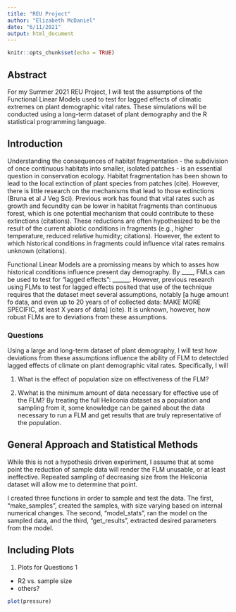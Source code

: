 ```yaml
---
title: "REU Project"
author: "Elizabeth McDaniel"
date: "6/11/2021"
output: html_document
---
```


```r
knitr::opts_chunk$set(echo = TRUE)
```

## Abstract 

For my Summer 2021 REU Project, I will test the assumptions of the Functional Linear Models used to test for lagged effects of climatic extremes on plant demographic vital rates. These simulations will be conducted using a long-term dataset of plant demography and the R statistical programming language.


## Introduction

Understanding the consequences of habitat fragmentation - the subdivision of once continuous habitats into smaller, isolated patches - is an essential question in conservation ecology. Habitat fragmentation has been shown to lead to the local extinction of plant species from patches (cite). However, there is little research on the mechanisms that lead to those extinctions (Bruna et al J Veg Sci). Previous work has found that vital rates such as growth and fecundity can be lower in habitat fragments than continuous forest, which is one potential mechanism that could contribute to these extinctions (citations). These reductions are often hypothesized to be the result of the current abiotic conditions in fragments (e.g., higher temperature, reduced relative humidity; citations). However, the extent to which historical conditions in fragments could influence vital rates remains unknown (citations). 

Functional Linear Models are a promissing means by which to asses how historical conditions influence present day demography. By ____, FMLs can be used to test for "lagged effects": ______.  However, previous research using FLMs to test for lagged effects posited that use of the technique requires that the dataset meet several assumptions, notably [a huge amount fo data, and even up to 20 years of of collected data: MAKE MORE SPECIFIC, at least X years of data] (cite). It is unknown, however, how robust FLMs are to deviations from these assumptions. 

### Questions

Using a large and long-term dataset of plant demography, I will test how deviations from these assumptions influence the ability of FLM to detectded lagged effects of climate on plant demographic vital rates. Specifically, I will 

1. What is the effect of population size on effectiveness of the FLM? 


2. Wwhat is the minimum amount of data necessary for effective use of the FLM? By treating the full Heliconia dataset as a population and sampling from it, some knowledge can be gained about the data necessary to run a FLM and get results that are truly representative of the population.  


## General Approach and Statistical Methods

While this is not a hypothesis driven experiment, I assume that at some point the reduction of sample data will render the FLM unusable, or at least ineffective. Repeated sampling of decreasing size from the Heliconia dataset will allow me to determine that point.

I created three functions in order to sample and test the data. The first, "make_samples", created the samples, with size varying based on internal numerical changes. The second, "model_stats", ran the model on the sampled data, and the third, "get_results", extracted desired parameters from the model.  


## Including Plots

1. Plots for Questions 1

  * R2 vs. sample size
  * others?

```r
plot(pressure)
```
